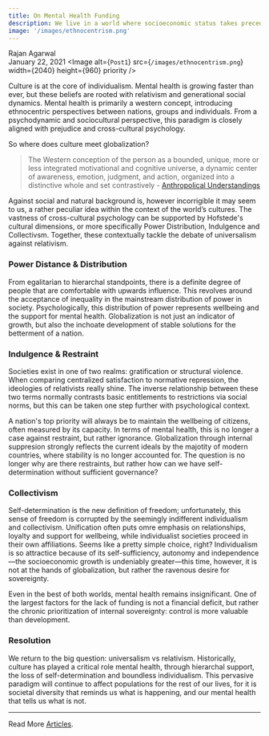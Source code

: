 ```yaml
---
title: On Mental Health Funding
description: We live in a world where socioeconomic status takes precedence over the wellbeing of our citizens. 
image: '/images/ethnocentrism.png'
---
```


Rajan Agarwal<br/>
January 22, 2021
<Image
  alt={`Post1`}
  src={`/images/ethnocentrism.png`}
  width={2040}
  height={960}
  priority
/>

Culture is at the core of individualism. Mental health is growing faster than ever, but these beliefs are rooted with relativism and generational social dynamics. Mental health is primarily a western concept, introducing ethnocentric perspectives between nations, groups and individuals. From a psychodynamic and sociocultural perspective, this paradigm is closely aligned with prejudice and cross-cultural psychology.

So where does culture meet globalization? 

> The Western conception of the person as a bounded, unique, more or less integrated motivational and cognitive universe, a dynamic center of awareness, emotion, judgment, and action, organized into a distinctive whole and set contrastively - [Anthropolical Understandings](https://samirchopra.com/2012/06/02/geertz-the-anthropological-understanding-and-persons/)

Against social and natural background is, however incorrigible it may seem to us, a rather peculiar idea within the context of the world’s cultures. The vastness of cross-cultural psychology can be supported by Hofstede's cultural dimensions, or more specifically Power Distribution, Indulgence and Collectivsm. Together, these contextually tackle the debate of universalism against relativism.

### Power Distance & Distribution

From egalitarian to hierarchal standpoints, there is a definite degree of people that are comfortable with upwards influence. This revolves around the acceptance of inequality in the mainstream distribution of power in society. Psychologically, this distribution of power represents wellbeing and the support for mental health. Globalization is not just an indicator of growth, but also the inchoate development of stable solutions for the betterment of a nation.

### Indulgence & Restraint

Societies exist in one of two realms: gratification or structural violence. When comparing centralized satisfaction to normative repression, the ideologies of relativists really shine. The inverse relationship between these two terms normally contrasts basic entitlements to restrictions via social norms, but this can be taken one step further with psychological context. 

A nation's top priority will always be to maintain the wellbeing of citizens, often measured by its capacity. In terms of mental health, this is no longer a case against restraint, but rather ignorance. Globalization through internal suppresion strongly reflects the current ideals by the majotity of modern countries, where stability is no longer accounted for. The question is no longer why are there restraints, but rather how can we have self-determination without sufficient governance? 

### Collectivism

Self-determination is the new definition of freedom; unfortunately, this sense of freedom is corrupted by the seemingly indifferent individualism and collectivism. Unification often puts omre emphasis on relationships, loyalty and support for wellbeing, while individualist societies proceed in their own affiliations. Seems like a pretty simple choice, right? Individualism is so attractice because of its self-sufficiency, autonomy and independence—the socioeconomic growth is undeniably greater—this time, however, it is not at the hands of globalization, but rather the ravenous desire for sovereignty. 

Even in the best of both worlds, mental health remains insignificant. One of the largest factors for the lack of funding is not a financial deficit, but rather the chronic prioritization of internal sovereignty: control is more valuable than development. 

### Resolution

We return to the big question: universalism vs relativism. Historically, culture has played a critical role mental health, through hierarchal support, the loss of self-determination and boundless individualism. This pervasive paradigm will continue to affect populations for the rest of our lives, for it is societal diversity that reminds us what is happening, and our mental health that tells us what is not. 

------

Read More [Articles](/explore).